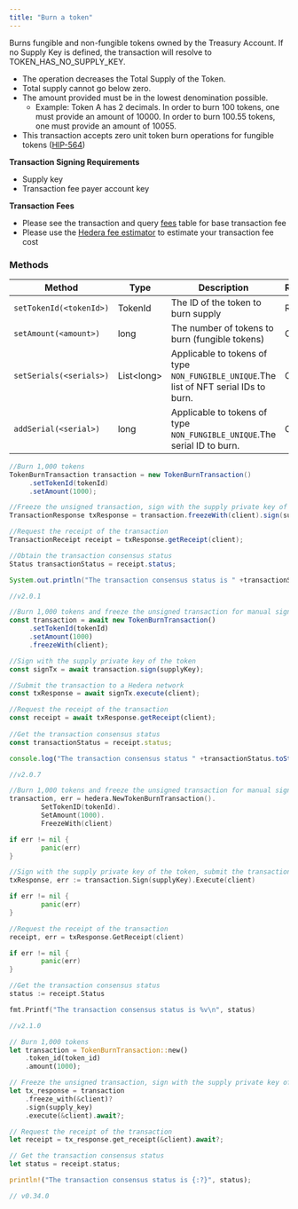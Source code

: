 ```yaml
---
title: "Burn a token"
---
```



Burns fungible and non-fungible tokens owned by the Treasury Account. If no Supply Key is defined, the transaction will resolve to TOKEN\_HAS\_NO\_SUPPLY\_KEY.

* The operation decreases the Total Supply of the Token.
* Total supply cannot go below zero.
* The amount provided must be in the lowest denomination possible.
  * Example: Token A has 2 decimals. In order to burn 100 tokens, one must provide an amount of 10000. In order to burn 100.55 tokens, one must provide an amount of 10055.
* This transaction accepts zero unit token burn operations for fungible tokens ([HIP-564](https://hips.hedera.com/hip/hip-564))

**Transaction Signing Requirements**

* Supply key
* Transaction fee payer account key

**Transaction Fees**

* Please see the transaction and query [fees](/hedera/networks/mainnet/fees#transaction-and-query-fees) table for base transaction fee
* Please use the [Hedera fee estimator](https://hedera.com/fees) to estimate your transaction fee cost

### Methods

| Method                  | Type        | Description                                                                            | Requirement |
| ----------------------- | ----------- | -------------------------------------------------------------------------------------- | ----------- |
| `setTokenId(<tokenId>)` | TokenId     | The ID of the token to burn supply                                                     | Required    |
| `setAmount(<amount>)`   | long        | The number of tokens to burn (fungible tokens)                                         | Optional    |
| `setSerials(<serials>)` | List\<long> | Applicable to tokens of type `NON_FUNGIBLE_UNIQUE`.The list of NFT serial IDs to burn. | Optional    |
| `addSerial(<serial>)`   | long        | Applicable to tokens of type `NON_FUNGIBLE_UNIQUE`.The serial ID to burn.              | Optional    |

<CodeGroup>

```java Java
//Burn 1,000 tokens
TokenBurnTransaction transaction = new TokenBurnTransaction()
     .setTokenId(tokenId)
     .setAmount(1000);

//Freeze the unsigned transaction, sign with the supply private key of the token, submit the transaction to a Hedera network
TransactionResponse txResponse = transaction.freezeWith(client).sign(supplyKey).execute(client);

//Request the receipt of the transaction
TransactionReceipt receipt = txResponse.getReceipt(client);

//Obtain the transaction consensus status
Status transactionStatus = receipt.status;

System.out.println("The transaction consensus status is " +transactionStatus);

//v2.0.1
```


```javascript JavaScript
//Burn 1,000 tokens and freeze the unsigned transaction for manual signing
const transaction = await new TokenBurnTransaction()
     .setTokenId(tokenId)
     .setAmount(1000)
     .freezeWith(client);

//Sign with the supply private key of the token 
const signTx = await transaction.sign(supplyKey);

//Submit the transaction to a Hedera network    
const txResponse = await signTx.execute(client);

//Request the receipt of the transaction
const receipt = await txResponse.getReceipt(client);
    
//Get the transaction consensus status
const transactionStatus = receipt.status;

console.log("The transaction consensus status " +transactionStatus.toString());

//v2.0.7
```


```go Go
//Burn 1,000 tokens and freeze the unsigned transaction for manual signing
transaction, err = hedera.NewTokenBurnTransaction().
		SetTokenID(tokenId).
		SetAmount(1000).
		FreezeWith(client)

if err != nil {
		panic(err)
}

//Sign with the supply private key of the token, submit the transaction to a Hedera network
txResponse, err := transaction.Sign(supplyKey).Execute(client)

if err != nil {
		panic(err)
}

//Request the receipt of the transaction
receipt, err = txResponse.GetReceipt(client)

if err != nil {
		panic(err)
}

//Get the transaction consensus status
status := receipt.Status

fmt.Printf("The transaction consensus status is %v\n", status)

//v2.1.0
```


```rust Rust
// Burn 1,000 tokens
let transaction = TokenBurnTransaction::new()
    .token_id(token_id)
    .amount(1000);

// Freeze the unsigned transaction, sign with the supply private key of the token
let tx_response = transaction
    .freeze_with(&client)?
    .sign(supply_key)
    .execute(&client).await?;

// Request the receipt of the transaction
let receipt = tx_response.get_receipt(&client).await?;

// Get the transaction consensus status
let status = receipt.status;

println!("The transaction consensus status is {:?}", status);

// v0.34.0
```

</CodeGroup>
